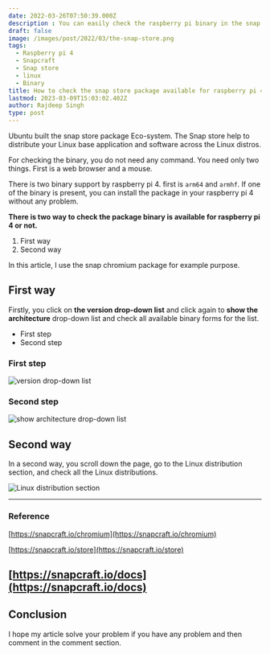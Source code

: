 ```yaml
---
date: 2022-03-26T07:50:39.000Z
description : You can easily check the raspberry pi binary in the snap store without the command line and code.
draft: false
image: /images/post/2022/03/the-snap-store.png
tags:
  - Raspberry pi 4
  - Snapcraft
  - Snap store
  - linux
  - Binary
title: How to check the snap store package available for raspberry pi 4 or not?
lastmod: 2023-03-09T15:03:02.402Z
author: Rajdeep Singh
type: post
---
```



Ubuntu built the snap store package Eco-system. The Snap store help to
distribute your Linux base application and software across the Linux distros.

For checking the binary, you do not need any command. You need only two things.
First is a web browser and a mouse.

There is two binary support by raspberry pi 4. first is `arm64` and `armhf`.
If one of the binary is present, you can install the package in your raspberry
pi 4 without any problem.

**There is two way to check the package binary is available for raspberry pi 4 or not.**

1. First way
2. Second way

<Alert>
In this article, I use the snap chromium package for example purpose.
</Alert>

## First way

Firstly, you click on **the version drop-down list** and click again to **show
the architecture** drop-down list and check all available binary forms for the
list.

- First step
- Second step

### First step

![version drop-down list](/images/post/2022/03/firstway.png "version drop-down list")

### Second step

![show architecture drop-down list](/images/post/2022/03/firstway-2.png "show architecture drop-down list")

## Second way

In a second way, you scroll down the page, go to the Linux distribution section,
and check all the Linux distributions.

![Linux distribution section](/images/post/2022/03/secondway.png "Linux distribution section")

---

### Reference

[https://snapcraft.io/chromium](https://snapcraft.io/chromium)

[https://snapcraft.io/store](https://snapcraft.io/store)

## [https://snapcraft.io/docs](https://snapcraft.io/docs)

## Conclusion

I hope my article solve your problem if you have any problem and then comment in
the comment section.
